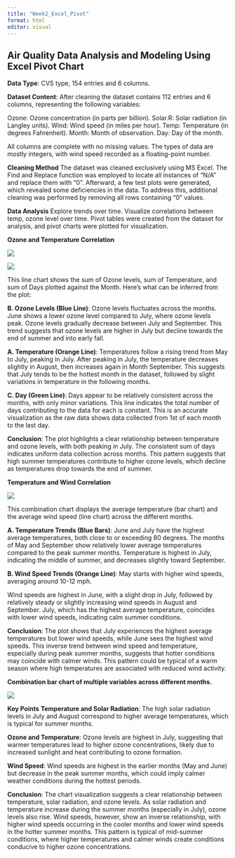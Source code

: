 ```yaml
---
title: "Week2_Excel_Pivot"
format: html
editor: visual
---
```


## Air Quality Data Analysis and Modeling Using Excel Pivot Chart

**Data Type**: CVS type, 154 entries and 6 columns.

**Dataset Content**: After cleaning the dataset contains 112 entries and 6 columns, representing the following variables:

Ozone: Ozone concentration (in parts per billion). Solar.R: Solar radiation (in Langley units). Wind: Wind speed (in miles per hour). Temp: Temperature (in degrees Fahrenheit). Month: Month of observation. Day: Day of the month.

All columns are complete with no missing values. The types of data are mostly integers, with wind speed recorded as a floating-point number.

**Cleaning Method** The dataset was cleaned exclusively using MS Excel. The Find and Replace function was employed to locate all instances of "N/A" and replace them with "0". Afterward, a few test plots were generated, which revealed some deficiencies in the data. To address this, additional cleaning was performed by removing all rows containing "0" values.

**Data Analysis** Explore trends over time. Visualize correlations between temp, ozone level over time. Pivot tables were created from the dataset for analysis, and pivot charts were plotted for visualization.

**Ozone and Temperature Correlation**

![](Ozone_Temp_DayPVYTBLW2.png)

![](Ozone_Temp_DayPVYW2.png)

This line chart shows the sum of Ozone levels, sum of Temperature, and sum of Days plotted against the Month. Here's what can be inferred from the plot:

**B. Ozone Levels (Blue Line)**: Ozone levels fluctuates across the months. June shows a lower ozone level compared to July, where ozone levels peak. Ozone levels gradually decrease between July and September. This trend suggests that ozone levels are higher in July but decline towards the end of summer and into early fall.

**A. Temperature (Orange Line)**: Temperatures follow a rising trend from May to July, peaking in July. After peaking in July, the temperature decreases slightly in August, then increases again in Month September. This suggests that July tends to be the hottest month in the dataset, followed by slight variations in temperature in the following months.

**C. Day (Green Line)**: Days appear to be relatively consistent across the months, with only minor variations. This line indicates the total number of days contributing to the data for each is constant. This is an accurate visualization as the raw data shows data collected from 1st of each month to the last day.

**Conclusion**: The plot highlights a clear relationship between temperature and ozone levels, with both peaking in July. The consistent sum of days indicates uniform data collection across months. This pattern suggests that high summer temperatures contribute to higher ozone levels, which decline as temperatures drop towards the end of summer.

**Temperature and Wind Correlation**

![](TempWind_PVYTBLW2.png)

This combination chart displays the average temperature (bar chart) and the average wind speed (line chart) across the different months.

**A. Temperature Trends (Blue Bars)**: June and July have the highest average temperatures, both close to or exceeding 80 degrees. The months of May and September show relatively lower average temperatures compared to the peak summer months. Temperature is highest in July, indicating the middle of summer, and decreases slightly toward September.

**B. Wind Speed Trends (Orange Line)**: May starts with higher wind speeds, averaging around 10-12 mph.

Wind speeds are highest in June, with a slight drop in July, followed by relatively steady or slightly increasing wind speeds in August and September. July, which has the highest average temperature, coincides with lower wind speeds, indicating calm summer conditions.

**Conclusion**: The plot shows that July experiences the highest average temperatures but lower wind speeds, while June sees the highest wind speeds. This inverse trend between wind speed and temperature, especially during peak summer months, suggests that hotter conditions may coincide with calmer winds. This pattern could be typical of a warm season where high temperatures are associated with reduced wind activity.

**Combination bar chart of multiple variables across different months.**

![](Comb_PVYTBLW2.png)

**Key Points** 
**Temperature and Solar Radiation**: The high solar radiation levels in July and August correspond to higher average temperatures, which is typical for summer months.  

**Ozone and Temperature**: Ozone levels are highest in July, suggesting that warmer temperatures lead to higher ozone concentrations, likely due to increased sunlight and heat contributing to ozone formation. 

**Wind Speed**: Wind speeds are highest in the earlier months (May and June) but decrease in the peak summer months, which could imply calmer weather conditions during the hottest periods.

**Conclusion**: The chart visualization suggests a clear relationship between temperature, solar radiation, and ozone levels. As solar radiation and temperature increase during the summer months (especially in July), ozone levels also rise. Wind speeds, however, show an inverse relationship, with higher wind speeds occurring in the cooler months and lower wind speeds in the hotter summer months. This pattern is typical of mid-summer conditions, where higher temperatures and calmer winds create conditions conducive to higher ozone concentrations.
